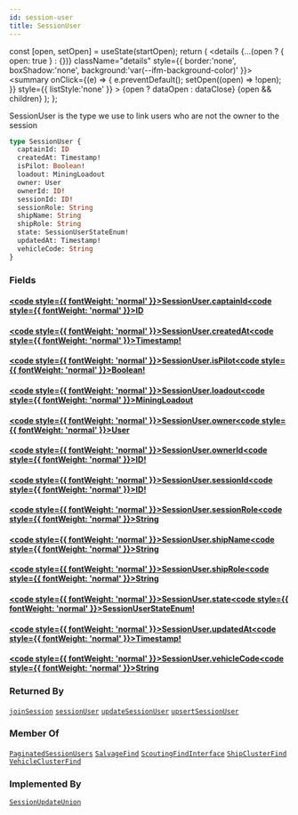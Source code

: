 ```yaml
---
id: session-user
title: SessionUser
---
```









  const [open, setOpen] = useState(startOpen);
  return (
    <details {...(open ? { open: true } : {})} className="details" style={{ border:'none', boxShadow:'none', background:'var(--ifm-background-color)' }}>
      <summary
        onClick={(e) => {
          e.preventDefault();
          setOpen((open) => !open);
        }}
        style={{ listStyle:'none' }}
      >
      {open ? dataOpen : dataClose}
      </summary>
      {open && children}
    </details>
  );
};








SessionUser is the type we use to link users who are not the owner to the 
session


```graphql
type SessionUser {
  captainId: ID
  createdAt: Timestamp!
  isPilot: Boolean!
  loadout: MiningLoadout
  owner: User
  ownerId: ID!
  sessionId: ID!
  sessionRole: String
  shipName: String
  shipRole: String
  state: SessionUserStateEnum!
  updatedAt: Timestamp!
  vehicleCode: String
}
```




### Fields

#### [<code style={{ fontWeight: 'normal' }}>SessionUser.<b>captainId</b></code>](#)<Bullet />[<code style={{ fontWeight: 'normal' }}><b>ID</b></code>](/api/types/scalars/id.mdx) <Badge class="badge badge--secondary " text="scalar"/> 



#### [<code style={{ fontWeight: 'normal' }}>SessionUser.<b>createdAt</b></code>](#)<Bullet />[<code style={{ fontWeight: 'normal' }}><b>Timestamp!</b></code>](/api/types/scalars/timestamp.mdx) <Badge class="badge badge--secondary badge--non_null" text="non-null"/> <Badge class="badge badge--secondary " text="scalar"/> 



#### [<code style={{ fontWeight: 'normal' }}>SessionUser.<b>isPilot</b></code>](#)<Bullet />[<code style={{ fontWeight: 'normal' }}><b>Boolean!</b></code>](/api/types/scalars/boolean.mdx) <Badge class="badge badge--secondary badge--non_null" text="non-null"/> <Badge class="badge badge--secondary " text="scalar"/> 



#### [<code style={{ fontWeight: 'normal' }}>SessionUser.<b>loadout</b></code>](#)<Bullet />[<code style={{ fontWeight: 'normal' }}><b>MiningLoadout</b></code>](/api/types/objects/mining-loadout.mdx) <Badge class="badge badge--secondary " text="object"/> 



#### [<code style={{ fontWeight: 'normal' }}>SessionUser.<b>owner</b></code>](#)<Bullet />[<code style={{ fontWeight: 'normal' }}><b>User</b></code>](/api/types/objects/user.mdx) <Badge class="badge badge--secondary " text="object"/> 



#### [<code style={{ fontWeight: 'normal' }}>SessionUser.<b>ownerId</b></code>](#)<Bullet />[<code style={{ fontWeight: 'normal' }}><b>ID!</b></code>](/api/types/scalars/id.mdx) <Badge class="badge badge--secondary badge--non_null" text="non-null"/> <Badge class="badge badge--secondary " text="scalar"/> 



#### [<code style={{ fontWeight: 'normal' }}>SessionUser.<b>sessionId</b></code>](#)<Bullet />[<code style={{ fontWeight: 'normal' }}><b>ID!</b></code>](/api/types/scalars/id.mdx) <Badge class="badge badge--secondary badge--non_null" text="non-null"/> <Badge class="badge badge--secondary " text="scalar"/> 



#### [<code style={{ fontWeight: 'normal' }}>SessionUser.<b>sessionRole</b></code>](#)<Bullet />[<code style={{ fontWeight: 'normal' }}><b>String</b></code>](/api/types/scalars/string.mdx) <Badge class="badge badge--secondary " text="scalar"/> 



#### [<code style={{ fontWeight: 'normal' }}>SessionUser.<b>shipName</b></code>](#)<Bullet />[<code style={{ fontWeight: 'normal' }}><b>String</b></code>](/api/types/scalars/string.mdx) <Badge class="badge badge--secondary " text="scalar"/> 



#### [<code style={{ fontWeight: 'normal' }}>SessionUser.<b>shipRole</b></code>](#)<Bullet />[<code style={{ fontWeight: 'normal' }}><b>String</b></code>](/api/types/scalars/string.mdx) <Badge class="badge badge--secondary " text="scalar"/> 



#### [<code style={{ fontWeight: 'normal' }}>SessionUser.<b>state</b></code>](#)<Bullet />[<code style={{ fontWeight: 'normal' }}><b>SessionUserStateEnum!</b></code>](/api/types/enums/session-user-state-enum.mdx) <Badge class="badge badge--secondary badge--non_null" text="non-null"/> <Badge class="badge badge--secondary " text="enum"/> 



#### [<code style={{ fontWeight: 'normal' }}>SessionUser.<b>updatedAt</b></code>](#)<Bullet />[<code style={{ fontWeight: 'normal' }}><b>Timestamp!</b></code>](/api/types/scalars/timestamp.mdx) <Badge class="badge badge--secondary badge--non_null" text="non-null"/> <Badge class="badge badge--secondary " text="scalar"/> 



#### [<code style={{ fontWeight: 'normal' }}>SessionUser.<b>vehicleCode</b></code>](#)<Bullet />[<code style={{ fontWeight: 'normal' }}><b>String</b></code>](/api/types/scalars/string.mdx) <Badge class="badge badge--secondary " text="scalar"/> 







### Returned By

[`joinSession`](/api/operations/mutations/join-session.mdx)  <Badge class="badge badge--secondary badge--relation" text="mutation"/><Bullet />[`sessionUser`](/api/operations/queries/session-user.mdx)  <Badge class="badge badge--secondary badge--relation" text="query"/><Bullet />[`updateSessionUser`](/api/operations/mutations/update-session-user.mdx)  <Badge class="badge badge--secondary badge--relation" text="mutation"/><Bullet />[`upsertSessionUser`](/api/operations/mutations/upsert-session-user.mdx)  <Badge class="badge badge--secondary badge--relation" text="mutation"/>

### Member Of

[`PaginatedSessionUsers`](/api/types/objects/paginated-session-users.mdx)  <Badge class="badge badge--secondary badge--relation" text="object"/><Bullet />[`SalvageFind`](/api/types/objects/salvage-find.mdx)  <Badge class="badge badge--secondary badge--relation" text="object"/><Bullet />[`ScoutingFindInterface`](/api/types/interfaces/scouting-find-interface.mdx)  <Badge class="badge badge--secondary badge--relation" text="interface"/><Bullet />[`ShipClusterFind`](/api/types/objects/ship-cluster-find.mdx)  <Badge class="badge badge--secondary badge--relation" text="object"/><Bullet />[`VehicleClusterFind`](/api/types/objects/vehicle-cluster-find.mdx)  <Badge class="badge badge--secondary badge--relation" text="object"/>

### Implemented By

[`SessionUpdateUnion`](/api/types/unions/session-update-union.mdx)  <Badge class="badge badge--secondary badge--relation" text="union"/>
